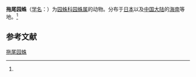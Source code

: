 {{Speciesbox
| name = 拖尾园蛛
| status = 
| status_system = 
| image = 
| genus = Araneus
| species = laglaizai
| authority = (Simon, 1877)<ref name='id13510'>{{cite web| url =http://www.bioinfo.cn/db05/BjdwSpecies.php?action=view&id=13510| title =拖尾园蛛| work =《中国动物物种编目数据库》| publisher =中国科学院微生物研究所| author =中国科学院动物研究所| accessdate =2009-04-28| deadurl =yes| archiveurl =https://web.archive.org/web/20160305003202/http://www.bioinfo.cn/db05/BjdwSpecies.php?action=view&id=13510| archivedate =2016-03-05}}</ref>
}}

'''拖尾园蛛'''（[[学名|学名]]：{{lang|la|''Araneus laglaizai''}}）为[[园蛛科|园蛛科]][[园蛛属|园蛛属]]的动物。分布于[[日本|日本]]以及[[中国大陆|中国大陆]]的[[海南|海南]]等地。<ref name='id13510'/>

== 参考文献 ==
{{reflist}}

{{Wikispecies|Araneus laglaizai}}

[[Category:园蛛属|拖尾园蛛]]


{{蜘蛛小作品}}